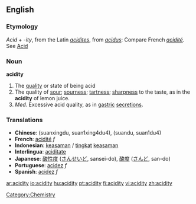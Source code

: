 ==English==

===Etymology===
''Acid'' + ''-ity'', from the Latin ''[[acidites]]'', from ''[[acidus]]'': Compare French ''[[acidité]]''. See [[Acid]]

===Noun===
'''acidity'''
# The [[quality]] or state of being acid
# The quality of [[sour]]; [[sourness]]; [[tartness]]; [[sharpness]] to the taste, as in the '''acidity''' of lemon juice.
# ''Med.'' Excessive acid quality, as in [[gastric]] [[secretions]].

===Translations===
*'''Chinese''': (suanxingdu, suan1xing4du4), (suandu, suan1du4)
*'''French''': [[acidité]] ''f''
*'''Indonesian''': [[asam|keasaman]] / [[tingkat]] [[asam|keasaman]]
*'''Interlingua''': [[aciditate]]
*'''Japanese''': [[酸性度]] ([[さんせいど]], sansei-do),  [[酸度]] ([[さんど]], san-do)
*'''Portuguese''': [[acidez]] ''f''
*'''Spanish''': [[acidez]] ''f''

[[Category:Chemistry]]

[[ar:acidity]]
[[io:acidity]]
[[hu:acidity]]
[[pt:acidity]]
[[fi:acidity]]
[[vi:acidity]]
[[zh:acidity]]